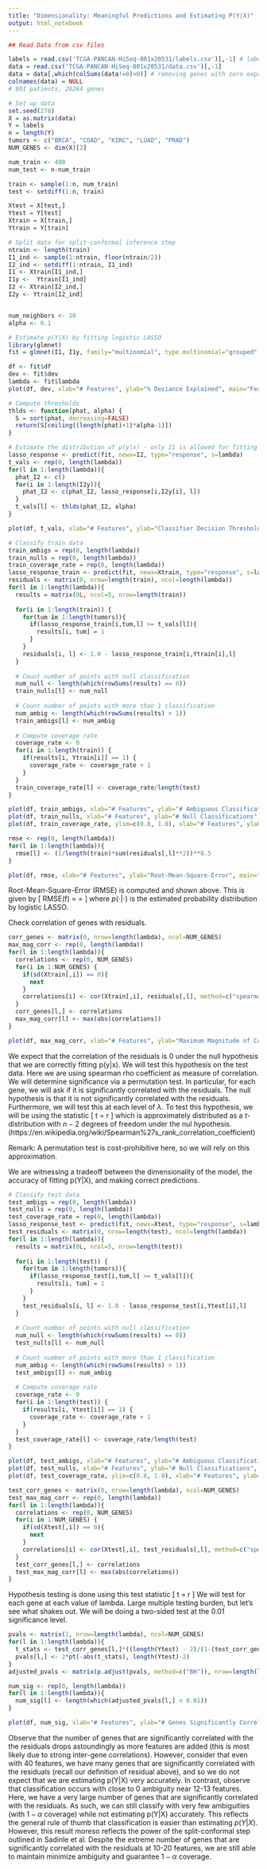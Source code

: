 ```yaml
---
title: "Dimensionality: Meaningful Predictions and Estimating P(Y|X)"
output: html_notebook
---
```

```r
## Read Data from csv files

labels = read.csv('TCGA-PANCAN-HiSeq-801x20531/labels.csv')[,-1] # labels[i] = tumor type for patient #i (5 types: BRCA, COAD, KIRC, LUAD, PRAD)
data = read.csv('TCGA-PANCAN-HiSeq-801x20531/data.csv')[,-1]
data = data[,which(colSums(data!=0)>0)] # removing genes with zero expression level across all patients
colnames(data) = NULL
# 801 patients, 20264 genes
```

```r
# Set up data
set.seed(278)
X = as.matrix(data) 
Y = labels
n = length(Y)
tumors <- c("BRCA", "COAD", "KIRC", "LUAD", "PRAD")
NUM_GENES <- dim(X)[2]

num_train <- 400
num_test <- n-num_train

train <- sample(1:n, num_train)
test <- setdiff(1:n, train)

Xtest = X[test,]
Ytest = Y[test]
Xtrain = X[train,]
Ytrain = Y[train]

# Split data for split-conformal inference step
ntrain <- length(train)
I1_ind <- sample(1:ntrain, floor(ntrain/2))
I2_ind <- setdiff(1:ntrain, I1_ind)
I1 <- Xtrain[I1_ind,]
I1y <-  Ytrain[I1_ind]
I2 <- Xtrain[I2_ind,]
I2y <- Ytrain[I2_ind]


num_neighbors <- 10
alpha <- 0.1
```

```r
# Estimate p(Y|X) by fitting logistic LASSO
library(glmnet)
fit = glmnet(I1, I1y, family="multinomial", type.multinomial="grouped")
```

```r
df <- fit$df
dev <- fit$dev
lambda <- fit$lambda
plot(df, dev, xlab="# Features", ylab="% Deviance Explained", main="Features and Deviance Explained - Logistic LASSO")
```


```r
# Compute thresholds
thlds <- function(phat, alpha) {
  S = sort(phat, decreasing=FALSE)
  return(S[ceiling((length(phat)+1)*alpha-1)])
}

# Estimate the distribution of p(y|x) - only I1 is allowed for fitting p(y|x)
lasso_response <- predict(fit, newx=I2, type="response", s=lambda)
t_vals <- rep(0, length(lambda))
for(l in 1:length(lambda)){
  phat_I2 <- c()
  for(i in 1:length(I2y)){
    phat_I2 <- c(phat_I2, lasso_response[i,I2y[i], l])
  }
  t_vals[l] <- thlds(phat_I2, alpha)
}
```

```r
plot(df, t_vals, xlab="# Features", ylab="Classifier Decision Threshold", main="Decision Threshold by # Features - alpha = 0.1")
```

```r
# Classify train data
train_ambigs = rep(0, length(lambda))
train_nulls = rep(0, length(lambda))
train_coverage_rate = rep(0, length(lambda))
lasso_response_train <- predict(fit, newx=Xtrain, type="response", s=lambda)
residuals <- matrix(0, nrow=length(train), ncol=length(lambda))
for(l in 1:length(lambda)){
  results = matrix(0L, ncol=5, nrow=length(train))
  
  for(i in 1:length(train)) {
    for(tum in 1:length(tumors)){
      if(lasso_response_train[i,tum,l] >= t_vals[l]){
        results[i, tum] = 1
      }
    }
    residuals[i, l] <- 1.0 - lasso_response_train[i,Ytrain[i],l]
  }
  
  # Count number of points with null classification
  num_null <- length(which(rowSums(results) == 0))
  train_nulls[l] <- num_null
  
  # Count number of points with more than 1 classification
  num_ambig <- length(which(rowSums(results) > 1))
  train_ambigs[l] <- num_ambig
  
  # Compute coverage rate
  coverage_rate <- 0
  for(i in 1:length(train)) {
    if(results[i, Ytrain[i]] == 1) {
      coverage_rate <- coverage_rate + 1
    }
  }
  train_coverage_rate[l] <- coverage_rate/length(test)
}
```

```r
plot(df, train_ambigs, xlab="# Features", ylab="# Ambiguous Classifications", main="Train - # Ambiguous by # Features")
plot(df, train_nulls, xlab="# Features", ylab="# Null Classifications", main="Train - # Null by # Features")
plot(df, train_coverage_rate, ylim=c(0.8, 1.0), xlab="# Features", ylab="Coverage Rate", main = "Train - Coverage Rate by # Features")
```

```r
rmse <- rep(0, length(lambda))
for(l in 1:length(lambda)){
  rmse[l] <- (1/length(train)*sum(residuals[,l]**2))**0.5
}

plot(df, rmse, xlab="# Features", ylab="Root-Mean-Square-Error", main="Root-Mean-Square-Error by # Features - Training Data")
```
Root-Mean-Square-Error (RMSE) is computed and shown above. This is given by 
\[
  RMSE(f) = \sqrt{\frac{1}{N} \sum_{i\in Xtrain} y_i - p(y_i|x_i)} = \sqrt{\frac{1}{N} \sum_{i\in Xtrain} 1 - p(y_i|x_i)}
\]
where $p(\cdot|\cdot)$ is the estimated probability distribution by logistic LASSO. 


Check correlation of genes with residuals.

```r
corr_genes <- matrix(0, nrow=length(lambda), ncol=NUM_GENES)
max_mag_corr <- rep(0, length(lambda))
for(l in 1:length(lambda)){
  correlations <- rep(0, NUM_GENES)
  for(i in 1:NUM_GENES) {
    if(sd(Xtrain[,i]) == 0){
      next
    }
    correlations[i] <- cor(Xtrain[,i], residuals[,l], method=c("spearman"))
  }
  corr_genes[l,] <- correlations
  max_mag_corr[l] <- max(abs(correlations))
}
```

```r
plot(df, max_mag_corr, xlab="# Features", ylab="Maximum Magnitude of Correlation", main="Max Magnitude of Correlation of a Gene with Residuals by # Features")
```

We expect that the correlation of the residuals is 0 under the null hypothesis that we are correctly fitting p(y|x). We will test this hypothesis on the test data. Here we are using spearman rho coefficient as measure of correlation. We will determine significance via a permutation test. In particular, for each gene, we will ask if it is significantly correlated with the residuals. The null hypothesis is that it is not significantly correlated with the residuals. Furthermore, we will test this at each level of $\lambda$. To test this hypothesis, we will be using the statistic 
\[
    t = r \sqrt{\frac{n-2}{1-r^2}}
\]
which is approximately distributed as a $t$-distribution with $n-2$ degrees of freedom under the nul hypothesis. (https://en.wikipedia.org/wiki/Spearman%27s_rank_correlation_coefficient)

Remark: A permutation test is cost-prohibitive here, so we will rely on this approximation. 

We are witnessing a tradeoff between the dimensionality of the model, the accuracy of fitting p(Y|X), and making correct predictions.
```r
# Classify test data
test_ambigs = rep(0, length(lambda))
test_nulls = rep(0, length(lambda))
test_coverage_rate = rep(0, length(lambda))
lasso_response_test <- predict(fit, newx=Xtest, type="response", s=lambda)
test_residuals <- matrix(0, nrow=length(test), ncol=length(lambda))
for(l in 1:length(lambda)){
  results = matrix(0L, ncol=5, nrow=length(test))
  
  for(i in 1:length(test)) {
    for(tum in 1:length(tumors)){
      if(lasso_response_test[i,tum,l] >= t_vals[l]){
        results[i, tum] = 1
      }
    }
    test_residuals[i, l] <- 1.0 - lasso_response_test[i,Ytest[i],l]
  }
  
  # Count number of points with null classification
  num_null <- length(which(rowSums(results) == 0))
  test_nulls[l] <- num_null
  
  # Count number of points with more than 1 classification
  num_ambig <- length(which(rowSums(results) > 1))
  test_ambigs[l] <- num_ambig
  
  # Compute coverage rate
  coverage_rate <- 0
  for(i in 1:length(test)) {
    if(results[i, Ytest[i]] == 1) {
      coverage_rate <- coverage_rate + 1
    }
  }
  test_coverage_rate[l] <- coverage_rate/length(test)
}
```
```r
plot(df, test_ambigs, xlab="# Features", ylab="# Ambiguous Classifications", main="Test - # Ambiguous by # Features")
plot(df, test_nulls, xlab="# Features", ylab="# Null Classifications", main="Test - # Null by # Features")
plot(df, test_coverage_rate, ylim=c(0.8, 1.0), xlab="# Features", ylab="Coverage Rate", main = "Test - Coverage Rate by # Features")
```

```r
test_corr_genes <- matrix(0, nrow=length(lambda), ncol=NUM_GENES)
test_max_mag_corr <- rep(0, length(lambda))
for(l in 1:length(lambda)){
  correlations <- rep(0, NUM_GENES)
  for(i in 1:NUM_GENES) {
    if(sd(Xtest[,i]) == 0){
      next
    }
    correlations[i] <- cor(Xtest[,i], test_residuals[,l], method=c("spearman"))
  }
  test_corr_genes[l,] <- correlations
  test_max_mag_corr[l] <- max(abs(correlations))
}
```

Hypothesis testing is done using this test statistic 
\[
  t = r \sqrt{\frac{n-2}{1-r^2}}
\]
We will test for each gene at each value of lambda. Large multiple testing burden, but let's see what shakes out. We will be doing a two-sided test at the 0.01 significance level. 
```r
pvals <- matrix(1, nrow=length(lambda), ncol=NUM_GENES)
for(l in 1:length(lambda)){
  t_stats <- test_corr_genes[l,]*((length(Ytest) - 2)/(1-(test_corr_genes[l,])**2))**0.5
  pvals[l,] <- 2*pt(-abs(t_stats), length(Ytest)-2)
}
adjusted_pvals <- matrix(p.adjust(pvals, method=c("BH")), nrow=length(lambda), ncol=NUM_GENES)
```

```r
num_sig <- rep(0, length(lambda))
for(l in 1:length(lambda)){
  num_sig[l] <- length(which(adjusted_pvals[l,] < 0.01))
}
```

```r
plot(df, num_sig, xlab="# Features", ylab="# Genes Significantly Correlated", main="Significant Correlation with Residuals")
```

Observe that the number of genes that are significantly correlated with the the residuals drops astoundingly as more features are added (this is most likely due to strong inter-gene correlations). However, consider that even with 40 features, we have many genes that are significantly correlated with the residuals (recall our definition of residual above), and so we do not expect that we are estimating p(Y|X) very accurately. 
  In contrast, observe that classification occurs with close to 0 ambiguity near 12-13 features. Here, we have a very large number of genes that are significantly correlated with the residuals. As such, we can still classify with very few ambiguities (with $1-\alpha$ coverage) while not estimating p(Y|X) accurately. This reflects the general rule of thumb that classification is easier than estimating $p(Y|X)$.
    However, this result moreso reflects the power of the split-conformal step outlined in Sadinle et al. Despite the extreme number of genes that are significantly correlated with the residuals at 10-20 features, we are still able to maintain minimize ambiguity and guarantee $1-\alpha$ coverage. 
















